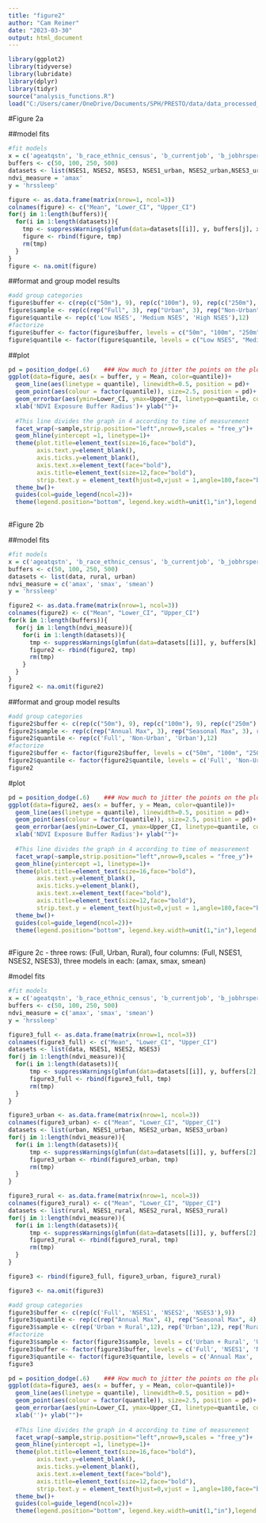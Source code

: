 ```yaml
---
title: "figure2"
author: "Cam Reimer"
date: "2023-03-30"
output: html_document
---
```


```r
library(ggplot2)
library(tidyverse)
library(lubridate)
library(dplyr)
library(tidyr)
source("analysis_functions.R")
load("C:/Users/camer/OneDrive/Documents/SPH/PRESTO/data/data_processed_sleep.RData")
```

#Figure 2a
           
##model fits 
```r
#fit models 
x = c('ageatqstn', 'b_race_ethnic_census', 'b_currentjob', 'b_jobhrsperweek', 'b_educ', 'b_income', 'b_totalmet', 'ct_HHinc', 'ct_lths')
buffers <- c(50, 100, 250, 500)
datasets <- list(NSES1, NSES2, NSES3, NSES1_urban, NSES2_urban,NSES3_urban, NSES1_rural, NSES2_rural, NSES3_rural)
ndvi_measure = 'amax'
y = 'hrssleep'

figure <- as.data.frame(matrix(nrow=1, ncol=3))
colnames(figure) <- c("Mean", "Lower_CI", "Upper_CI")
for(j in 1:length(buffers)){
  for(i in 1:length(datasets)){
    tmp <- suppressWarnings(glmfun(data=datasets[[i]], y, buffers[j], x, ndvi_measure))
    figure <- rbind(figure, tmp)
    rm(tmp)
  }
}
figure <- na.omit(figure)
```

##format and group model results
```r
#add group categories
figure$buffer <- c(rep(c("50m"), 9), rep(c("100m"), 9), rep(c("250m"), 9), rep(c("500m"), 9))
figure$sample <- rep(c(rep("Full", 3), rep("Urban", 3), rep("Non-Urban", 3)),4)
figure$quantile <- rep(c('Low NSES', 'Medium NSES', 'High NSES'),12)
#factorize
figure$buffer <- factor(figure$buffer, levels = c("50m", "100m", "250m", "500m"))
figure$quantile <- factor(figure$quantile, levels = c("Low NSES", "Medium NSES", "High NSES"))
```

##plot
```r
pd = position_dodge(.6)    ### How much to jitter the points on the plot
ggplot(data=figure, aes(x = buffer, y = Mean, color=quantile))+
  geom_line(aes(linetype = quantile), linewidth=0.5, position = pd)+
  geom_point(aes(colour = factor(quantile)), size=2.5, position = pd)+
  geom_errorbar(aes(ymin=Lower_CI, ymax=Upper_CI, linetype=quantile, col=quantile), linewidth=0.8, position = pd)+
  xlab('NDVI Exposure Buffer Radius')+ ylab("")+
  
  #This line divides the graph in 4 according to time of measurement
  facet_wrap(~sample,strip.position="left",nrow=9,scales = "free_y")+
  geom_hline(yintercept =1, linetype=1)+
  theme(plot.title=element_text(size=16,face="bold"),
        axis.text.y=element_blank(),
        axis.ticks.y=element_blank(),
        axis.text.x=element_text(face="bold"),
        axis.title=element_text(size=12,face="bold"),
        strip.text.y = element_text(hjust=0,vjust = 1,angle=180,face="bold"))+
  theme_bw()+
  guides(col=guide_legend(ncol=2))+
  theme(legend.position="bottom", legend.key.width=unit(1,"in"),legend.title = element_blank(),legend.text = element_text(colour="black", size = 11))  
  
```


#Figure 2b

##model fits 
```r
#fit models 
x = c('ageatqstn', 'b_race_ethnic_census', 'b_currentjob', 'b_jobhrsperweek', 'b_educ', 'b_income', 'b_totalmet', 'ct_HHinc', 'ct_lths')
buffers <- c(50, 100, 250, 500)
datasets <- list(data, rural, urban)
ndvi_measure = c('amax', 'smax', 'smean') 
y = 'hrssleep'

figure2 <- as.data.frame(matrix(nrow=1, ncol=3))
colnames(figure2) <- c("Mean", "Lower_CI", "Upper_CI")
for(k in 1:length(buffers)){
  for(j in 1:length(ndvi_measure)){
    for(i in 1:length(datasets)){
      tmp <- suppressWarnings(glmfun(data=datasets[[i]], y, buffers[k], x, ndvi_measure[j]))
      figure2 <- rbind(figure2, tmp)
      rm(tmp)
    }
  }
}
figure2 <- na.omit(figure2)
```

##format and group model results
```r
#add group categories
figure2$buffer <- c(rep(c("50m"), 9), rep(c("100m"), 9), rep(c("250m"), 9), rep(c("500m"), 9))
figure2$sample <- rep(c(rep("Annual Max", 3), rep("Seasonal Max", 3), rep("Seasonal Mean", 3)),4)
figure2$quantile <- rep(c('Full', 'Non-Urban', 'Urban'),12)
#factorize
figure2$buffer <- factor(figure2$buffer, levels = c("50m", "100m", "250m", "500m"))
figure2$quantile <- factor(figure2$quantile, levels = c('Full', 'Non-Urban', 'Urban'))
figure2
```

#plot
```r
pd = position_dodge(.6)    ### How much to jitter the points on the plot
ggplot(data=figure2, aes(x = buffer, y = Mean, color=quantile))+
  geom_line(aes(linetype = quantile), linewidth=0.5, position = pd)+
  geom_point(aes(colour = factor(quantile)), size=2.5, position = pd)+
  geom_errorbar(aes(ymin=Lower_CI, ymax=Upper_CI, linetype=quantile, col=quantile), linewidth=0.8, position = pd)+
  xlab('NDVI Exposure Buffer Radius')+ ylab("")+
  
  #This line divides the graph in 4 according to time of measurement
  facet_wrap(~sample,strip.position="left",nrow=9,scales = "free_y")+
  geom_hline(yintercept =1, linetype=1)+
  theme(plot.title=element_text(size=16,face="bold"),
        axis.text.y=element_blank(),
        axis.ticks.y=element_blank(),
        axis.text.x=element_text(face="bold"),
        axis.title=element_text(size=12,face="bold"),
        strip.text.y = element_text(hjust=0,vjust = 1,angle=180,face="bold"))+
  theme_bw()+
  guides(col=guide_legend(ncol=2))+
  theme(legend.position="bottom", legend.key.width=unit(1,"in"),legend.title = element_blank(),legend.text = element_text(colour="black", size = 11))  
  
```


#Figure 2c - three rows: (Full, Urban, Rural), four columns: (Full, NSES1, NSES2, NSES3), three models in each: (amax, smax, smean)

#model fits 
```r
#fit models 
x = c('ageatqstn', 'b_race_ethnic_census', 'b_currentjob', 'b_jobhrsperweek', 'b_educ', 'b_income', 'b_totalmet', 'ct_HHinc', 'ct_lths')
buffers <- c(50, 100, 250, 500)
ndvi_measure = c('amax', 'smax', 'smean') 
y = 'hrssleep'

figure3_full <- as.data.frame(matrix(nrow=1, ncol=3))
colnames(figure3_full) <- c("Mean", "Lower_CI", "Upper_CI")
datasets <- list(data, NSES1, NSES2, NSES3)
for(j in 1:length(ndvi_measure)){
  for(i in 1:length(datasets)){
      tmp <- suppressWarnings(glmfun(data=datasets[[i]], y, buffers[2], x, ndvi_measure[j]))
      figure3_full <- rbind(figure3_full, tmp)
      rm(tmp)
  }
}

figure3_urban <- as.data.frame(matrix(nrow=1, ncol=3))
colnames(figure3_urban) <- c("Mean", "Lower_CI", "Upper_CI")
datasets <- list(urban, NSES1_urban, NSES2_urban, NSES3_urban)
for(j in 1:length(ndvi_measure)){
  for(i in 1:length(datasets)){
      tmp <- suppressWarnings(glmfun(data=datasets[[i]], y, buffers[2], x, ndvi_measure[j]))
      figure3_urban <- rbind(figure3_urban, tmp)
      rm(tmp)
  }
}

figure3_rural <- as.data.frame(matrix(nrow=1, ncol=3))
colnames(figure3_rural) <- c("Mean", "Lower_CI", "Upper_CI")
datasets <- list(rural, NSES1_rural, NSES2_rural, NSES3_rural)
for(j in 1:length(ndvi_measure)){
  for(i in 1:length(datasets)){
      tmp <- suppressWarnings(glmfun(data=datasets[[i]], y, buffers[2], x, ndvi_measure[j]))
      figure3_rural <- rbind(figure3_rural, tmp)
      rm(tmp)
  }
}

figure3 <- rbind(figure3_full, figure3_urban, figure3_rural)

figure3 <- na.omit(figure3)
```

```r
#add group categories
figure3$buffer <- c(rep(c('Full', 'NSES1', 'NSES2', 'NSES3'),9))
figure3$quantile <- rep(c(rep("Annual Max", 4), rep("Seasonal Max", 4), rep("Seasonal Mean", 4)),3)
figure3$sample <- c(rep('Urban + Rural',12), rep('Urban',12), rep('Rural',12))
#factorize
figure3$sample <- factor(figure3$sample, levels = c('Urban + Rural', 'Urban', 'Rural'))
figure3$buffer <- factor(figure3$buffer, levels = c('Full', 'NSES1', 'NSES2', 'NSES3'))
figure3$quantile <- factor(figure3$quantile, levels = c('Annual Max', 'Seasonal Max', 'Seasonal Mean'))
figure3
```

```r
pd = position_dodge(.6)    ### How much to jitter the points on the plot
ggplot(data=figure3, aes(x = buffer, y = Mean, color=quantile))+
  geom_line(aes(linetype = quantile), linewidth=0.5, position = pd)+
  geom_point(aes(colour = factor(quantile)), size=2.5, position = pd)+
  geom_errorbar(aes(ymin=Lower_CI, ymax=Upper_CI, linetype=quantile, col=quantile), linewidth=0.8, position = pd)+
  xlab('')+ ylab("")+
  
  #This line divides the graph in 4 according to time of measurement
  facet_wrap(~sample,strip.position="left",nrow=9,scales = "free_y")+
  geom_hline(yintercept =1, linetype=1)+
  theme(plot.title=element_text(size=16,face="bold"),
        axis.text.y=element_blank(),
        axis.ticks.y=element_blank(),
        axis.text.x=element_text(face="bold"),
        axis.title=element_text(size=12,face="bold"),
        strip.text.y = element_text(hjust=0,vjust = 1,angle=180,face="bold"))+
  theme_bw()+
  guides(col=guide_legend(ncol=2))+
  theme(legend.position="bottom", legend.key.width=unit(1,"in"),legend.title = element_blank(),legend.text = element_text(colour="black", size = 11))  
  
```
